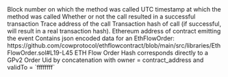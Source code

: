 <ParamField path="call_block_number">
Block number on which the method was called
</ParamField>
<ParamField path="call_block_time">
UTC timestamp at which the method was called
</ParamField>
<ParamField path="call_success">
Whether or not the call resulted in a successful transaction
</ParamField>
<ParamField path="call_trace_address">
Trace address of the call
</ParamField>
<ParamField path="call_tx_hash">
Transaction hash of call (if successful, will result in a real transaction hash).
</ParamField>
<ParamField path="contract_address">
Ethereum address of contract emitting the event
</ParamField>
<ParamField path="order">
Contains json encoded data for an EthFlowOrder: https://github.com/cowprotocol/ethflowcontract/blob/main/src/libraries/EthFlowOrder.sol#L19-L45
</ParamField>
<ParamField path="output_orderHash">
ETH Flow Order Hash corresponds directly to a GPv2 Order Uid by concatenation with owner &#x3D; contract_address and validTo &#x3D; &#x60;ffffffff&#x60;
</ParamField>
